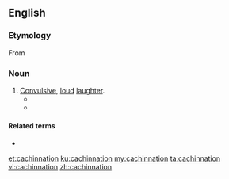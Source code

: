 ==English==

===Etymology===
From {{suffix|cachinnate|ion|lang=en}}

===Noun===
{{en-noun}}

# [[convulsive|Convulsive]], [[loud]] [[laughter]].
#* {{quote-text|year=1920|author={{w|Peter B. Kyne}}|title=The Understanding Heart|chapter=V|passage=His shrill, mirthless '''cachinnation''' followed Monica as she headed up-hill.}}
#* {{quote-text|year=1928|author=''' {{w|H. P. Lovecraft}}|title=[[s:The Dunwich Horror|The Dunwich Horror]]|passage=''After midnight their shrill notes burst into a kind of pandemoniac '''cachinnation''' which filled all the countryside, and not until dawn did they finally quiet down.''}}

====Related terms====
* {{l|en|cachinnator}}

[[et:cachinnation]]
[[ku:cachinnation]]
[[my:cachinnation]]
[[ta:cachinnation]]
[[vi:cachinnation]]
[[zh:cachinnation]]